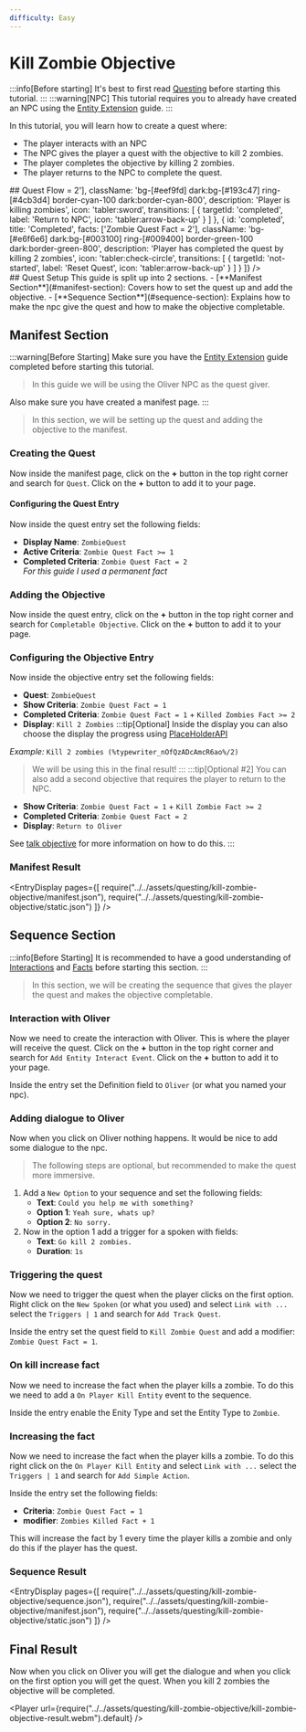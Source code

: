 ```yaml
---
difficulty: Easy
---
```



# Kill Zombie Objective
:::info[Before starting]
It's best to first read [Questing](./index.mdx) before starting this tutorial.
:::
:::warning[NPC]
This tutorial requires you to already have created an NPC using the [Entity Extension](../04-entity-extension/index.mdx) guide.
:::

In this tutorial, you will learn how to create a quest where:
- The player interacts with an NPC
- The NPC gives the player a quest with the objective to kill 2 zombies.
- The player completes the objective by killing 2 zombies.
- The player returns to the NPC to complete the quest.

<SplitLayout>
<Section divider='left'>
## Quest Flow
<StateFlow
  nodes={[
    {
      id: 'not-started',
      title: 'Not Started',
      facts: ['Zombie Quest Fact = 0'],
      className: 'bg-gray-100 dark:bg-zinc-600 ring-1 ring-[#1f2937] dark:ring-white',
      description: 'Player hasn\'t started the quest yet',
      icon: 'tabler:circle-dot',
      transitions: [
        { 
          targetId: 'quest-received', 
          label: 'Talk to NPC', 
          icon: 'tabler:message-circle' 
        }
      ]
    },
    {
      id: 'quest-received',
      title: 'Quest Received',
      facts: ['Zombie Quest Fact = 1', 'Kill Zombie Fact = 0'],
      className: 'bg-[#eef9fd] dark:bg-[#193c47] ring-cyan-500 border-cyan-100 dark:border-cyan-800',
      description: 'Player has received the quest from the NPC',
      icon: 'tabler:message-circle',
      transitions: [
        { 
          targetId: 'killing', 
          label: 'Kill Zombies', 
          icon: 'tabler:sword' 
        }
      ]
    },
    {
      id: 'killing',
      title: 'Killing Zombies',
      facts: ['Zombie Quest Fact = 1', 'Kill Zombie Fact >= 2'],
      className: 'bg-[#eef9fd] dark:bg-[#193c47] ring-[#4cb3d4] border-cyan-100 dark:border-cyan-800',
      description: 'Player is killing zombies',
      icon: 'tabler:sword',
      transitions: [
        { 
          targetId: 'completed', 
          label: 'Return to NPC', 
          icon: 'tabler:arrow-back-up' 
        }
      ]
    },
    {
      id: 'completed',
      title: 'Completed',
      facts: ['Zombie Quest Fact = 2'],
      className: 'bg-[#e6f6e6] dark:bg-[#003100] ring-[#009400] border-green-100 dark:border-green-800',
      description: 'Player has completed the quest by killing 2 zombies',
      icon: 'tabler:check-circle',
      transitions: [
        { 
          targetId: 'not-started', 
          label: 'Reset Quest', 
          icon: 'tabler:arrow-back-up' 
        }
      ]
    }
  ]}
/>
</Section>
<Section divider='right'>
## Quest Setup
This guide is split up into 2 sections. 
- [**Manifest Section**](#manifest-section): Covers how to set the quest up and add the objective.
- [**Sequence Section**](#sequence-section): Explains how to make the npc give the quest and how to make the objective completable.

</Section>
</SplitLayout>

## Manifest Section
:::warning[Before Starting]
Make sure you have the [Entity Extension](../04-entity-extension/index.mdx) guide completed before starting this tutorial.
> In this guide we will be using the Oliver NPC as the quest giver.

Also make sure you have created a manifest page.
:::
> In this section, we will be setting up the quest and adding the objective to the manifest.
### Creating the Quest
Now inside the manifest page, click on the **+** button in the top right corner and search for `Quest`. Click on the **+** button to add it to your page.

<EntrySearch entryName="quest" />

#### Configuring the Quest Entry
Now inside the quest entry set the following fields:
* **Display Name**: `ZombieQuest`
* **Active Criteria**: `Zombie Quest Fact >= 1`
* **Completed Criteria**: `Zombie Quest Fact = 2`\
*For this guide I used a permanent fact*

### Adding the Objective
Now inside the quest entry, click on the **+** button in the top right corner and search for `Completable Objective`. Click on the **+** button to add it to your page.

<EntrySearch entryName="completable_objective" />

### Configuring the Objective Entry
Now inside the objective entry set the following fields:
* **Quest**: `ZombieQuest`
* **Show Criteria**: `Zombie Quest Fact = 1`
* **Completed Criteria**: `Zombie Quest Fact = 1` + `Killed Zombies Fact >= 2`
* **Display**: `Kill 2 Zombies`
:::tip[Optional]
Inside the display you can also choose the display the progress using [PlaceHolderAPI](../../05-helpful-features/03-placeholderapi.mdx)

*Example:* `Kill 2 zombies (%typewriter_nOfQzADcAmcR6ao%/2)`

> We will be using this in the final result!
:::
:::tip[Optional #2]
You can also add a second objective that requires the player to return to the NPC.

* **Show Criteria**: `Zombie Quest Fact = 1` + `Kill Zombie Fact >= 2`
* **Completed Criteria**: `Zombie Quest Fact = 2`
* **Display**: `Return to Oliver`

See [talk objective](./01-talk-objective.mdx) for more information on how to do this.
:::

### Manifest Result
<EntryDisplay pages={[
    require("../../assets/questing/kill-zombie-objective/manifest.json"),
    require("../../assets/questing/kill-zombie-objective/static.json")
]} />

## Sequence Section
:::info[Before Starting]
It is recommended to have a good understanding of [Interactions](../01-interactions/index.mdx) and [Facts](../03-facts/index.mdx) before starting this section.
:::
> In this section, we will be creating the sequence that gives the player the quest and makes the objective completable.

### Interaction with Oliver
Now we need to create the interaction with Oliver. This is where the player will receive the quest.
Click on the **+** button in the top right corner and search for `Add Entity Interact Event`. Click on the **+** button to add it to your page.

<EntrySearch entryName="entity_interact_event" />

Inside the entry set the Definition field to `Oliver` (or what you named your npc).

### Adding dialogue to Oliver
Now when you click on Oliver nothing happens. It would be nice to add some dialogue to the npc.
> The following steps are optional, but recommended to make the quest more immersive.
1. Add a `New Option` to your sequence and set the following fields:
   * **Text**: `Could you help me with something?`
   * **Option 1**: `Yeah sure, whats up?`
   * **Option 2**: `No sorry.`
2. Now in the option 1 add a trigger for a spoken with fields:
   * **Text**: `Go kill 2 zombies.`
   * **Duration**: `1s`

### Triggering the quest
Now we need to trigger the quest when the player clicks on the first option.
Right click on the `New Spoken` (or what you used) and select `Link with ...` select the `Triggers | 1` and search for `Add Track Quest`.

<EntrySearch entryName="track_quest" />

Inside the entry set the quest field to `Kill Zombie Quest` and add a modifier: `Zombie Quest Fact = 1`.

### On kill increase fact
Now we need to increase the fact when the player kills a zombie. To do this we need to add a `On Player Kill Entity` event to the sequence.

<EntrySearch entryName="on_player_kill_entity" />

Inside the entry enable the Enity Type and set the Entity Type to `Zombie`.

### Increasing the fact
Now we need to increase the fact when the player kills a zombie. To do this right click on the `On Player Kill Entity` and select `Link with ...` select the `Triggers | 1` and search for `Add Simple Action`.

<EntrySearch entryName="simple_action" />

Inside the entry set the following fields:
* **Criteria**: `Zombie Quest Fact = 1`
* **modifier**: `Zombies Killed Fact + 1`  

This will increase the fact by 1 every time the player kills a zombie and only do this if the player has the quest.

### Sequence Result
<EntryDisplay pages={[
    require("../../assets/questing/kill-zombie-objective/sequence.json"),
    require("../../assets/questing/kill-zombie-objective/manifest.json"),
    require("../../assets/questing/kill-zombie-objective/static.json")
]} />

## Final Result
Now when you click on Oliver you will get the dialogue and when you click on the first option you will get the quest. When you kill 2 zombies the objective will be completed.

<Player url={require("../../assets/questing/kill-zombie-objective/kill-zombie-objective-result.webm").default} />
